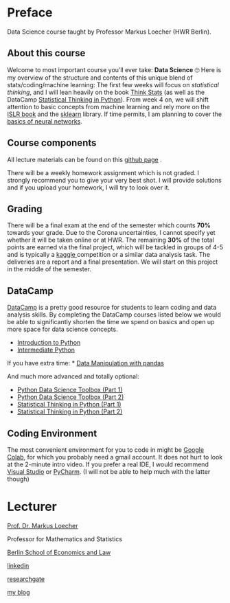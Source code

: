 # Preface {.unnumbered}

Data Science course taught by Professor Markus Loecher (HWR Berlin). 

## About this course

Welcome to most important course you’ll ever take: **Data Science** 🙄
Here is my overview of the structure and contents of this unique blend
of stats/coding/machine learning: The first few weeks will focus on
<i>statistical thinking</i>, and I will lean heavily on the book
<a href="https://greenteapress.com/wp/think-stats-2e/" target="_blank">Think
Stats</a> (as well as the DataCamp
<a href="https://www.datacamp.com/courses/statistical-thinking-in-python-part-1"
        target="_blank">Statistical Thinking in Python</a>). From week 4
on, we will shift attention to basic concepts from machine learning and
rely more on the
<a href="https://www-bcf.usc.edu/~gareth/ISL/" target="_blank">ISLR
book</a> and the
<a href="https://www.datacamp.com/courses/supervised-learning-with-scikit-learn"
        target="_blank">sklearn</a> library. If time permits, I am
planning to cover the
<a href="http://makeyourownneuralnetwork.blogspot.com/" target="_blank">basics
of neural networks</a>.

## Course components

All lecture materials can be found on this
<a href="https://github.com/codeandstats/DataScience_Lectures" target="_blank">github
page</a> .


There will be a weekly homework assignment which is not graded. I
strongly recommend you to give your very best shot. I will provide
solutions and if you upload your homework, I will try to look over
it.<br></span>

## Grading

There will be a final exam at the end of the semester which counts
**70%** towards your grade. Due to the Corona uncertainties, I cannot
specify yet whether it will be taken online or at HWR. The remaining
**30%** of the total points are earned via the final project, which will
be tackled in groups of 4-5 and is typically a
<a href="https://www.kaggle.com/">kaggle </a>competition or a similar
data analysis task. The deliveries are a report and a final
presentation. We will start on this project in the middle of the
semester.


DataCamp
------
[DataCamp](https://app.datacamp.com/) is a pretty good resource for students to learn coding and data analysis skills.
By completing the DataCamp courses listed below we would be able to significantly shorten 
the time we spend on basics and open up more space for data science concepts.

* [Introduction to Python](https://app.datacamp.com/learn/courses/intro-to-python-for-data-science)
* [Intermediate Python](https://app.datacamp.com/learn/courses/intermediate-python)

If you have extra time:
* [Data Manipulation with pandas](https://app.datacamp.com/learn/courses/data-manipulation-with-pandas)

And much more advanced and totally optional:

* [Python Data Science Toolbox (Part 1)](https://www.datacamp.com/courses/python-data-science-toolbox-part-1)
* [Python Data Science Toolbox (Part 2)](https://www.datacamp.com/courses/python-data-science-toolbox-part-2)
* [Statistical Thinking in Python (Part 1)](https://www.datacamp.com/courses/statistical-thinking-in-python-part-1)
* [Statistical Thinking in Python (Part 2)](https://www.datacamp.com/courses/statistical-thinking-in-python-part-2)

Coding Environment
------
The most convenient environment for you to code in might be [Google Colab](https://colab.research.google.com/), for which you probably need a gmail account. It does not hurt to look at the 2-minute intro video.
If you prefer a real IDE, I would recommend [Visual Studio](https://visualstudio.microsoft.com/downloads/) or [PyCharm](https://www.jetbrains.com/pycharm/download/). (I will not be able to help much with the latter though)



Lecturer
=====


[Prof. Dr. Markus
Loecher](http://www.hwr-berlin.de/fachbereich-wirtschaftswissenschaften/kontakt/personen/kontakt-info/2184/ "ML official university link")

Professor for Mathematics and Statistics

[Berlin School of Economics and Law](http://www.hwr-berlin.de "BSEL Homepage")

[linkedin](https://www.linkedin.com/in/loecher/)

[researchgate](https://www.researchgate.net/profile/Markus-Loecher)

[my blog](https://markusloecher.github.io/ "blog")



